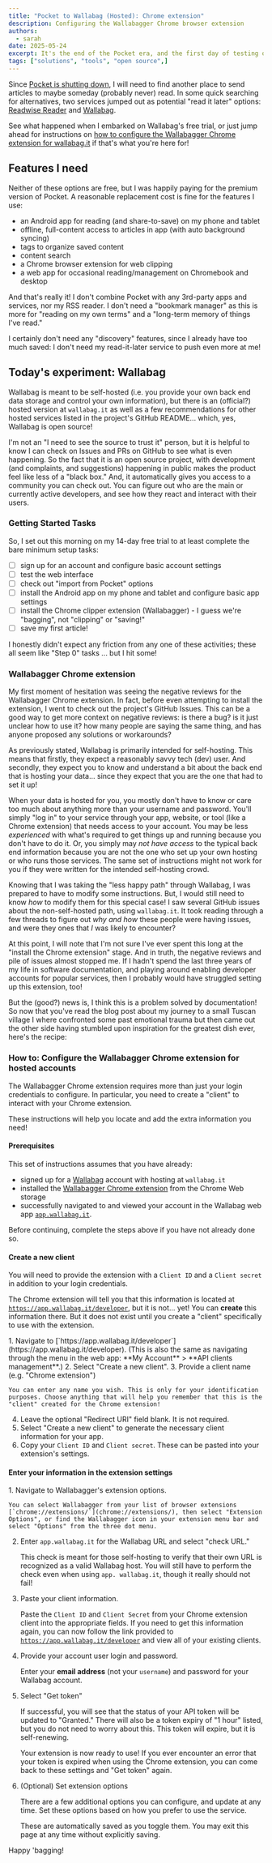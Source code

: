 ```yaml
---
title: "Pocket to Wallabag (Hosted): Chrome extension"
description: Configuring the Wallabagger Chrome browser extension
authors:
  - sarah
date: 2025-05-24
excerpt: It's the end of the Pocket era, and the first day of testing out alternatives! A "read it later" service is only as good as its save/share tooling. So, today I power past the negative reviews and figure out how to add the Wallabagger Chrome browser extension when you are using the `app.wallabag.it` hosting service.
tags: ["solutions", "tools", "open source",]
---
```


Since [Pocket is shutting down](https://getpocket.com/farewell), I will need to find another place to send articles to maybe someday (probably never) read. In some quick searching for alternatives, two services jumped out as potential "read it later" options: [Readwise Reader](https://readwise.io/read) and [Wallabag](https://wallabag.org/#).

See what happened when I embarked on Wallabag's free trial, or just jump ahead for instructions on [how to configure the Wallabagger Chrome extension for wallabag.it](#how-to-configure-the-wallabagger-chrome-extension-for-hosted-accounts) if that's what you're here for!

## Features I need

Neither of these options are free, but I was happily paying for the premium version of Pocket. A reasonable replacement cost is fine for the features I use:

- an Android app for reading (and share-to-save) on my phone and tablet
- offline, full-content access to articles in app (with auto background syncing)
- tags to organize saved content
- content search
- a Chrome browser extension for web clipping
- a web app for occasional reading/management on Chromebook and desktop

And that's really it! I don't combine Pocket with any 3rd-party apps and services, nor my RSS reader. I don't need a "bookmark manager" as this is more for "reading on my own terms" and a "long-term memory of things I've read."

I certainly don't need any "discovery" features, since I already have too much saved: I don't need my read-it-later service to push even more at me!

## Today's experiment: Wallabag

Wallabag is meant to be self-hosted (i.e. you provide your own back end data storage and control your own information), but there is an (official?) hosted version at `wallabag.it` as well as a few recommendations for other hosted services listed in the project's GitHub README... which, yes, Wallabag is open source!

I'm not an "I need to see the source to trust it" person, but it is helpful to know I can check on Issues and PRs on GitHub to see what is even happening. So the fact that it is an open source project, with development (and complaints, and suggestions) happening in public makes the product feel like less of a "black box." And, it automatically gives you access to a community you can check out. You can figure out who are the main or currently active developers, and see how they react and interact with their users.

### Getting Started Tasks

So, I set out this morning on my 14-day free trial to at least complete the bare minimum setup tasks:

- [ ] sign up for an account and configure basic account settings
- [ ] test the web interface
- [ ] check out "import from Pocket" options
- [ ] install the Android app on my phone and tablet and configure basic app settings
- [ ] install the Chrome clipper extension (Wallabagger) - I guess we're "bagging", not "clipping" or "saving!"
- [ ] save my first article!

I honestly didn't expect any friction from any one of these activities; these all seem like "Step 0" tasks ... but I hit some!

### Wallabagger Chrome extension

My first moment of hesitation was seeing the negative reviews for the Wallabagger Chrome extension. In fact, before even attempting to install the extension, I went to check out the project's GitHub Issues. This can be a good way to get more context on negative reviews: is there a bug? is it just unclear how to use it? how many people are saying the same thing, and has anyone proposed any solutions or workarounds?

As previously stated, Wallabag is primarily intended for self-hosting. This means that firstly, they expect a reasonably savvy tech (dev) user. And secondly, they expect you to know and understand a bit about the back end that is hosting your data... since they expect that you are the one that had to set it up!

When your data is hosted for you, you mostly don't have to know or care too much about anything more than your username and password. You'll simply "log in" to your service through your app, website, or tool (like a Chrome extension) that needs access to your account. You may be less *experienced* with what's required to get things up and running because you don't have to do it. Or, you simply may *not have access* to the typical back end information because you are not the one who set up your own hosting or who runs those services. The same set of instructions might not work for you if they were written for the intended self-hosting crowd.

Knowing that I was taking the "less happy path" through Wallabag, I was prepared to have to modify some instructions. But, I would still need to know *how* to modify them for this special case! I saw several GitHub issues about the non-self-hosted path, using `wallabag.it`. It took reading through a few threads to figure out *why and how* these people were having issues, and were they ones that *I* was likely to encounter?

At this point, I will note that I'm not sure I've ever spent this long at the "install the Chrome extension" stage. And in truth, the negative reviews and pile of issues almost stopped me. If I hadn't spend the last three years of my life in software documentation, and playing around enabling developer accounts for popular services, then I probably would have struggled setting up this extension, too!

But the (good?) news is, I think this is a problem solved by documentation! So now that you've read the blog post about my journey to a small Tuscan village I where confronted some past emotional trauma but then came out the other side having stumbled upon inspiration for the greatest dish ever, here's the recipe:

### How to: Configure the Wallabagger Chrome extension for hosted accounts

The Wallabagger Chrome extension requires more than just your login credentials to configure. In particular, you need to create a "client" to interact with your Chrome extension.

These instructions will help you locate and add the extra information you need!

#### Prerequisites

This set of instructions assumes that you have already:
- signed up for a [Wallabag](https://wallabag.org) account with hosting at `wallabag.it`
- installed the [Wallabagger Chrome extension](https://chromewebstore.google.com/detail/Wallabagger/gbmgphmejlcoihgedabhgjdkcahacjlj) from the Chrome Web storage
- successfully navigated to and viewed your account in the Wallabag web app [`app.wallabag.it`](https://app.wallabag.it/).

Before continuing, complete the steps above if you have not already done so.

#### Create a new client

You will need to provide the extension with a `Client ID` and a `Client secret` in addition to your login credentials.

The Chrome extension will tell you that this information is located at [`https://app.wallabag.it/developer`](https://app.wallabag.it/developer), but it is not... yet! You can **create** this information there. But it does not exist until you create a "client" specifically to use with the extension.

<Steps>
1. Navigate to [`https://app.wallabag.it/developer`](https://app.wallabag.it/developer). (This is also the same as navigating through the menu in the web app: **My Account** > **API clients management**.)
2. Select "Create a new client".
3. Provide a client name (e.g. "Chrome extension")

    You can enter any name you wish. This is only for your identification purposes. Choose anything that will help you remember that this is the "client" created for the Chrome extension!

4. Leave the optional "Redirect URI" field blank. It is not required.
5. Select "Create a new client" to generate the necessary client information for your app.
6. Copy your `Client ID` and `Client secret`. These can be pasted into your extension's settings.
</Steps>

#### Enter your information in the extension settings

<Steps>
1. Navigate to Wallabagger's extension options.

    You can select Wallabagger from your list of browser extensions [`chrome://extensions/`](chrome://extensions/), then select "Extension Options", or find the Wallabagger icon in your extension menu bar and select "Options" from the three dot menu.

2. Enter `app.wallabag.it` for the Wallabag URL and select "check URL."

    This check is meant for those self-hosting to verify that their own URL is recognized as a valid Wallabag host. You will still have to perform the check even when using `app. wallabag.it`, though it really should not fail!

3. Paste your client information.

    Paste the `Client ID` and `Client Secret` from your Chrome extension client into the appropriate fields. If you need to get this information again, you can now follow the link provided to [`https://app.wallabag.it/developer`](https://app.wallabag.it/developer) and view all of your existing clients.

4. Provide your account user login and password.

    Enter your **email address** (not your `username`) and password for your Wallabag account.

5. Select "Get token"

    If successful, you will see that the status of your API token will be updated to "Granted." There will also be a token expiry of "1 hour" listed, but you do not need to worry about this. This token will expire, but it is self-renewing.

    Your extension is now ready to use! If you ever encounter an error that your token is expired when using the Chrome extension, you can come back to these settings and "Get token" again.

6. (Optional) Set extension options

    There are a few additional options you can configure, and update at any time. Set these options based on how you prefer to use the service.
    
    These are automatically saved as you toggle them. You may exit this page at any time without explicitly saving.
</Steps>

Happy 'bagging!